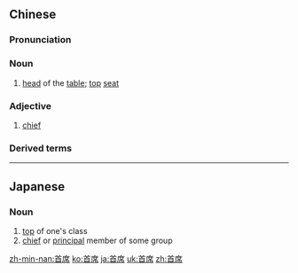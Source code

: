 ==Chinese==
{{zh-forms}}

===Pronunciation===
{{zh-pron
|m=shǒuxí
|c=sau2 zik6
|mn=qz,zz:siú-si̍t/tw,xm:siú-se̍k
|cat=n,a
}}

===Noun===
{{zh-noun}}

# [[head]] of the [[table]]; [[top]] [[seat]]

===Adjective===
{{zh-adj}}

# {{lb|zh|attributive}} [[chief]]

===Derived terms===
{{zh-der|首席執行官}}

{{zh-cat|Advanced}}

----

==Japanese==
{{ja-kanjitab|しゅ|せき|yomi=on}}

===Noun===
{{ja-noun|しゅせき}}

# [[top]] of one's class
# [[chief]] or [[principal]] member of some group

[[zh-min-nan:首席]]
[[ko:首席]]
[[ja:首席]]
[[uk:首席]]
[[zh:首席]]